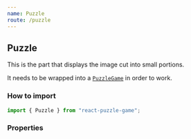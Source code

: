 ```yaml
---
name: Puzzle
route: /puzzle
---
```



## Puzzle

This is the part that displays the image cut into small portions.

It needs to be wrapped into a [`PuzzleGame`](/puzzle-game) in order to work.

### How to import

```js
import { Puzzle } from "react-puzzle-game";
```

### Properties

<Props of={Puzzle} />

